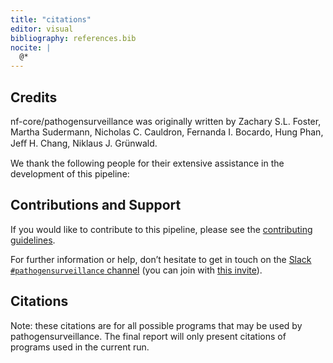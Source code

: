 ```yaml
---
title: "citations"
editor: visual
bibliography: references.bib
nocite: |
  @*
---
```


## Credits {#credits}

nf-core/pathogensurveillance was originally written by Zachary S.L. Foster, Martha Sudermann, Nicholas C. Cauldron, Fernanda I. Bocardo, Hung Phan, Jeﬀ H. Chang, Niklaus J. Grünwald.

We thank the following people for their extensive assistance in the development of this pipeline:

<!-- TODO nf-core: If applicable, make list of people who have also contributed -->

## Contributions and Support {#contributionsandsupport}

If you would like to contribute to this pipeline, please see the [contributing guidelines](.github/CONTRIBUTING.md).

For further information or help, don't hesitate to get in touch on the [Slack `#pathogensurveillance` channel](https://nfcore.slack.com/channels/pathogensurveillance) (you can join with [this invite](https://nf-co.re/join/slack)).

## Citations {#citations}

<!-- TODO nf-core: Add citation for pipeline after first release. Uncomment lines below and update Zenodo doi and badge at the top of this file. -->

<!-- If you use  nf-core/pathogensurveillance for your analysis, please cite it using the following doi: [10.5281/zenodo.XXXXXX](https://doi.org/10.5281/zenodo.XXXXXX) -->

<!-- TODO nf-core: Add bibliography of tools and data used in your pipeline -->

Note: these citations are for all possible programs that may be used by pathogensurveillance. The final report will only present citations of programs used in the current run.

::: {#refs}
:::